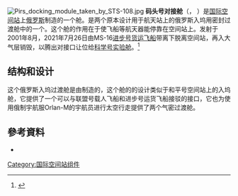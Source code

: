 {{Expand language|1=en|time=2021-06-09T13:43:17+00:00}}
{{noteTA
|G1=Aero
}}
{{Infobox space station module
| module               = '''码头号对接舱'''<br><small>('''Pirs''')</small>
| module_image         = Sts110-363-001.jpg
| module_image_caption = 码头号对接国际空间站

| mission_type         = [[International_Space_Station|ISS]] assembly
| operator             = [[Roscosmos|Roscosmos]]
| NSSDC_ID            = 2001-041A
| SATCAT               = 26908
| website              = https://www.roscosmos.ru/
| mission_duration     = 5 years (计划)<br/>{{time interval|14 September 2001|26 July 2021|show=ymd}}

| spacecraft_type      = [[Progress-M|Progress modified]] s/n 301
| manufacturer         = [[Energia_(corporation)|RKK Energia]]

| launch               = 2001年9月14日<br/>23:34:55 [[UTC|UTC]]
| launch_vehicle       = {{tsl|en|Soyuz-U}}
| launch_site          = [[Baikonur_Cosmodrome|Baikonur Cosmodrome]], [[Gagarin's_Start|Site 1/5]]
| launch_contractor    = [[Progress_Rocket_Space_Centre|Progress Rocket Space Centre]]

| docked               = 2001年9月17日<br/>01:05 UTC
| undocked             = 2021年7月26日 10:55 UTC 
| reentry              = 2021年7月26日 14:51 UTC <ref name="nsf-20210725">{{cite web|last=Gebhardt|first=Chris|url=https://www.nasaspaceflight.com/2021/07/farewell-pirs/|title=Farewell, Pirs; ISS module decommissioned, destructively reentered|publisher=NASASpaceFlight.com|date=25 July 2021|access-date=26 July 2021|archive-date=2021-07-26|archive-url=https://web.archive.org/web/20210726125659/https://www.nasaspaceflight.com/2021/07/farewell-pirs/|dead-url=no}}</ref>
| mass                 = {{cvt|3580|kg}}
| length               = {{cvt|4.91|m}}
| diameter             = {{cvt|2.55|m}}
| volume               = {{cvt|13|m3}}
}}
{{不是|码头号节点舱}}
[[File:Pirs_docking_module_taken_by_STS-108.jpg|thumb]]
'''码头号对接舱'''（{{lang-ru|Пирс}}，{{lang|ru-Latin|Pirs}} ）是[[国际空间站|国际空间站]]上[[俄罗斯|俄罗斯]]制造的一个舱。是两个原本设计用于航天站上的俄罗斯入坞用密封过渡舱中的一个。这个舱的作用在于使飞船等航天器能停靠在空间站上。发射于2001年8月，2021年7月26日由MS-16[[进步号货运飞船|进步号货运飞船]]带离下脱离空间站，再入大气层销毁，以腾出对接口让位给[[科学号实验舱|科学号实验舱]]。<ref>{{Cite web |title=俄航天集团：“码头“号残骸坠入太平洋”航天器墓地“ |url=https://sputniknews.cn/science/202107261034147067/ |access-date=2021-07-30 |work=sputniknews.cn |language=zh-Hans |archive-date=2021-07-30 |archive-url=https://web.archive.org/web/20210730015231/https://sputniknews.cn/science/202107261034147067/ |dead-url=no }}</ref>

== 结构和设计 ==
这个俄罗斯入坞过渡舱是由{{link-en|S.P.科羅勒夫火箭與太空能源公司|S. P. Korolev Rocket and Space Corporation Energia|科羅勒夫火箭}}制造的，这个舱的的设计类似于和平号空间站上的入坞舱，它提供了一个可以与联盟号载人飞船和进步号运货飞船接驳的接口，它也为使用俄制宇航服Orlan-M的宇航员进行太空行走提供了两个气密过渡舱。

== 參考資料 ==
{{Reflist}}
<!-- Is this link now unavailable?
* Some of the material in this article came from NASA [http://stationpayloads.jsc.nasa.gov/D-aboutiss/D3.html].
-->
* {{cite web | url = http://www.nasa.gov/mission_pages/station/structure/elements/pirs.html | title = Pirs Docking Compartment | publisher = NASA | accessdate = 2008-11-02 | archive-date = 2008-10-07 | archive-url = https://web.archive.org/web/20081007171512/http://www.nasa.gov/mission_pages/station/structure/elements/pirs.html | dead-url = no }}

{{ISS modules}}
{{Uncrewed ISS flights}}
{{2001年轨道发射任务}}
[[Category:国际空间站组件|Category:国际空间站组件]]